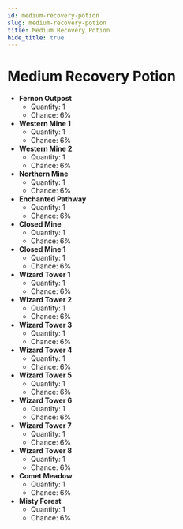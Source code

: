 ---
id: medium-recovery-potion
slug: medium-recovery-potion
title: Medium Recovery Potion
hide_title: true
---


# <ItemIcon iconId="1009"/> Medium Recovery Potion
- **Fernon Outpost**
	- Quantity: 1
	- Chance: 6%
- **Western Mine 1**
	- Quantity: 1
	- Chance: 6%
- **Western Mine 2**
	- Quantity: 1
	- Chance: 6%
- **Northern Mine**
	- Quantity: 1
	- Chance: 6%
- **Enchanted Pathway**
	- Quantity: 1
	- Chance: 6%
- **Closed Mine**
	- Quantity: 1
	- Chance: 6%
- **Closed Mine 1**
	- Quantity: 1
	- Chance: 6%
- **Wizard Tower 1**
	- Quantity: 1
	- Chance: 6%
- **Wizard Tower 2**
	- Quantity: 1
	- Chance: 6%
- **Wizard Tower 3**
	- Quantity: 1
	- Chance: 6%
- **Wizard Tower 4**
	- Quantity: 1
	- Chance: 6%
- **Wizard Tower 5**
	- Quantity: 1
	- Chance: 6%
- **Wizard Tower 6**
	- Quantity: 1
	- Chance: 6%
- **Wizard Tower 7**
	- Quantity: 1
	- Chance: 6%
- **Wizard Tower 8**
	- Quantity: 1
	- Chance: 6%
- **Comet Meadow**
	- Quantity: 1
	- Chance: 6%
- **Misty Forest**
	- Quantity: 1
	- Chance: 6%

